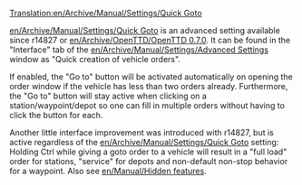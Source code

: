 [[Translation:en/Archive/Manual/Settings/Quick Goto]]

[[en/Archive/Manual/Settings/Quick Goto]] is an advanced setting available since r14827 or [[en/Archive/OpenTTD/OpenTTD 0.7.0]].
It can be found in the "Interface" tab of the [[en/Archive/Manual/Settings/Advanced Settings]] window as "Quick creation of vehicle orders".

If enabled, the "Go to" button will be activated automatically on opening the order window if the vehicle has less than two orders already. Furthermore, the "Go to" button will stay active when clicking on a station/waypoint/depot so one can fill in multiple orders without having to click the button for each.


Another little interface improvement was introduced with r14827, but is active regardless of the [[en/Archive/Manual/Settings/Quick Goto]] setting: Holding Ctrl while giving a goto order to a vehicle will result in a "full load" order for stations, "service" for depots and non-default non-stop behavior for a waypoint. Also see [[en/Manual/Hidden features]].